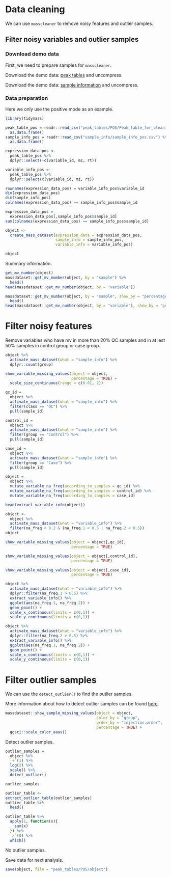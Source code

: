 # Data cleaning

We can use `masscleaner` to remove noisy features and outlier samples.

## Filter noisy variables and outlier samples

### Download demo data

First, we need to prepare samples for `masscleaner`.

Download the demo data: [peak tables](https://drive.google.com/file/d/1mXljBn8lbEMlN4tMHaSFLNsJRmZwKPhU/view?usp=sharing) and uncompress.

Download the demo data: [sample information](https://drive.google.com/file/d/1yyJeOMUhuMSTmPWfzKuFTCRfZ3zdhO6q/view?usp=sharing) and uncompress.

### Data preparation

Here we only use the positive mode as an example.

```r
library(tidymass)
```

```r
peak_table_pos = readr::read_csv("peak_tables/POS/Peak_table_for_cleaning.csv") %>%
  as.data.frame()
sample_info_pos = readr::read_csv("sample_info/sample_info_pos.csv") %>%
  as.data.frame()
```

```r
expression_data_pos <- 
  peak_table_pos %>% 
  dplyr::select(-c(variable_id, mz, rt))

variable_info_pos <- 
  peak_table_pos %>% 
  dplyr::select(c(variable_id, mz, rt))

rownames(expression_data_pos) = variable_info_pos$variable_id
dim(expression_data_pos)
dim(sample_info_pos)
colnames(expression_data_pos) == sample_info_pos$sample_id
```

```r
expression_data_pos =
  expression_data_pos[,sample_info_pos$sample_id]
sum(colnames(expression_data_pos) == sample_info_pos$sample_id)
```

```r
object <-
  create_mass_dataset(expression_data = expression_data_pos, 
                      sample_info = sample_info_pos, 
                      variable_info = variable_info_pos)
```

```r
object
```

Summary information.

```r
get_mv_number(object)
massdataset::get_mv_number(object, by = "sample") %>% 
  head()
head(massdataset::get_mv_number(object, by = "variable"))

massdataset::get_mv_number(object, by = "sample", show_by = "percentage") %>% 
  head()
head(massdataset::get_mv_number(object, by = "variable"), show_by = "percentage")
```

# **Filter noisy features**

Remove variables who have mv in more than 20% QC samples and in at lest 50% samples in control group or case group.

```r
object %>% 
  activate_mass_dataset(what = "sample_info") %>% 
  dplyr::count(group)
```

```r
show_variable_missing_values(object = object, 
                             percentage = TRUE) +
  scale_size_continuous(range = c(0.01, 2))
```

```r
qc_id =
  object %>%
  activate_mass_dataset(what = "sample_info") %>%
  filter(class == "QC") %>%
  pull(sample_id)

control_id =
  object %>%
  activate_mass_dataset(what = "sample_info") %>%
  filter(group == "Control") %>%
  pull(sample_id)

case_id =
  object %>%
  activate_mass_dataset(what = "sample_info") %>%
  filter(group == "Case") %>%
  pull(sample_id)

object =
  object %>%
  mutate_variable_na_freq(according_to_samples = qc_id) %>%
  mutate_variable_na_freq(according_to_samples = control_id) %>%
  mutate_variable_na_freq(according_to_samples = case_id)

head(extract_variable_info(object))
```

```r
object <- 
  object %>% 
  activate_mass_dataset(what = "variable_info") %>%
  filter(na_freq < 0.2 & (na_freq.1 < 0.5 | na_freq.2 < 0.5))
object
```

```r
show_variable_missing_values(object = object[,qc_id], 
                             percentage = TRUE)
```

```r
show_variable_missing_values(object = object[,control_id], 
                             percentage = TRUE)
```

```r
show_variable_missing_values(object = object[,case_id], 
                             percentage = TRUE)
```

```r
object %>% 
  activate_mass_dataset(what = "variable_info") %>% 
  dplyr::filter(na_freq.1 > 0.5) %>% 
  extract_variable_info() %>% 
  ggplot(aes(na_freq.1, na_freq.2)) +
  geom_point() +
  scale_x_continuous(limits = c(0,1)) +
  scale_y_continuous(limits = c(0,1))
```

```r
object %>% 
  activate_mass_dataset(what = "variable_info") %>% 
  dplyr::filter(na_freq.2 > 0.5) %>% 
  extract_variable_info() %>% 
  ggplot(aes(na_freq.1, na_freq.2)) +
  geom_point() +
  scale_x_continuous(limits = c(0,1)) +
  scale_y_continuous(limits = c(0,1))
```

# **Filter outlier samples**

We can use the `detect_outlier()` to find the outlier samples.

More information about how to detect outlier samples can be found [here](https://privefl.github.io/blog/detecting-outlier-samples-in-pca/).

```r
massdataset::show_sample_missing_values(object = object,
                                        color_by = "group",
                                        order_by = "injection.order",
                                        percentage = TRUE) +
  ggsci::scale_color_aaas()
```

Detect outlier samples.

```r
outlier_samples =
  object %>%
  `+`(1) %>% 
  log(2) %>%
  scale() %>%
  detect_outlier()

outlier_samples
```

```r
outlier_table <-
extract_outlier_table(outlier_samples)
outlier_table %>% 
  head()
```

```r
outlier_table %>% 
  apply(1, function(x){
    sum(x)
  }) %>% 
  `>`(0) %>% 
  which()
```

No outlier samples.

Save data for next analysis.

```r
save(object, file = "peak_tables/POS/object")
```
